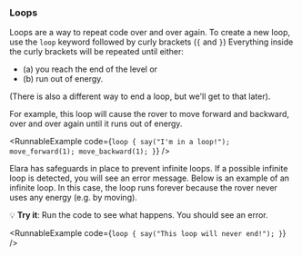 
### Loops

Loops are a way to repeat code over and over again. To create a
new loop, use the `loop` keyword followed by curly brackets (`{` and `}`)
Everything inside the curly brackets will be repeated until either:

- (a) you reach the end of the level or
- (b) run out of energy.

(There is also a different way to end a loop, but we'll get to that later).

For example, this loop will cause the rover to move forward and backward,
over and over again until it runs out of energy.

<RunnableExample
  code={`loop {
  say("I'm in a loop!");
  move_forward(1);
  move_backward(1);
}`}
/>

Elara has safeguards in place to prevent infinite loops. If a possible
infinite loop is detected, you will see an error message. Below is an
example of an infinite loop. In this case, the loop runs forever because
the rover never uses any energy (e.g. by moving).

💡 **Try it**: Run the code to see what happens. You should see an error.

<RunnableExample
  code={`loop {
  say("This loop will never end!");
}`}
/>
